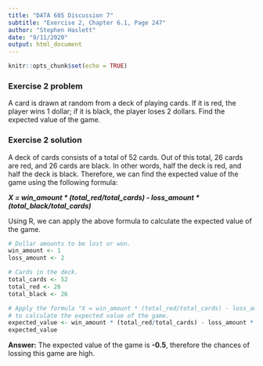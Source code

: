 ```yaml
---
title: "DATA 605 Discussion 7"
subtitle: "Exercise 2, Chapter 6.1, Page 247"
author: "Stephen Haslett"
date: "9/11/2020"
output: html_document
---
```


```r
knitr::opts_chunk$set(echo = TRUE)
```

### Exercise 2 problem
A card is drawn at random from a deck of playing cards. If it is red, the player wins 1 dollar; if it is black, the player loses 2 dollars. Find the expected value of the game.


### Exercise 2 solution
A deck of cards consists of a total of 52 cards. Out of this total, 26 cards are red, and 26 cards are black. In other words, half the deck is red, and half the deck is black. Therefore, we can find the expected value of the game using the following formula:

**_X = win_amount * (total_red/total_cards) - loss_amount * (total_black/total_cards)_**

Using R, we can apply the above formula to calculate the expected value of the game.

```r
# Dollar amounts to be lost or won.
win_amount <- 1
loss_amount <- 2

# Cards in the deck.
total_cards <- 52
total_red <- 26
total_black <- 26

# Apply the formula "X = win_amount * (total_red/total_cards) - loss_amount * (total_black/total_cards)"
# to calculate the expected value of the game.
expected_value <- win_amount * (total_red/total_cards) - loss_amount * (total_black/total_cards)
expected_value
```

**Answer:** The expected value of the game is **-0.5**, therefore the chances of lossing this game are high.